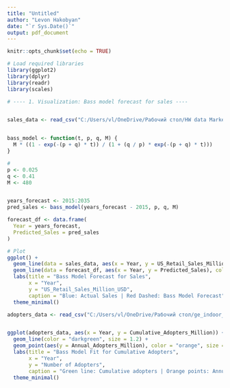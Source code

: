 ---
title: "Untitled"
author: "Levon Hakobyan"
date: "`r Sys.Date()`"
output: pdf_document
---

```{r setup, include=FALSE}
knitr::opts_chunk$set(echo = TRUE)
```

```{r}
# Load required libraries
library(ggplot2)
library(dplyr)
library(readr)
library(scales)

# ---- 1. Visualization: Bass model forecast for sales ----


sales_data <- read_csv("C:/Users/vl/OneDrive/Рабочий стол/HW data Marketing.csv")  


bass_model <- function(t, p, q, M) {
  M * ((1 - exp(-(p + q) * t)) / (1 + (q / p) * exp(-(p + q) * t)))
}

#
p <- 0.025
q <- 0.41
M <- 480  


years_forecast <- 2015:2035
pred_sales <- bass_model(years_forecast - 2015, p, q, M)

forecast_df <- data.frame(
  Year = years_forecast,
  Predicted_Sales = pred_sales
)

# Plot
ggplot() +
  geom_line(data = sales_data, aes(x = Year, y = US_Retail_Sales_Million_USD), color = "blue", size = 1.2) +
  geom_line(data = forecast_df, aes(x = Year, y = Predicted_Sales), color = "red", linetype = "dashed", size = 1.2) +
  labs(title = "Bass Model Forecast for Sales",
       x = "Year",
       y = "US_Retail_Sales_Million_USD",
       caption = "Blue: Actual Sales | Red Dashed: Bass Model Forecast") +
  theme_minimal()
```








```{r}
adopters_data <- read_csv("C:/Users/vl/OneDrive/Рабочий стол/ge_indoor_smoker_bass_forecast_us_2024_2035.csv")  


ggplot(adopters_data, aes(x = Year, y = Cumulative_Adopters_Million)) +
  geom_line(color = "darkgreen", size = 1.2) +
  geom_point(aes(y = Annual_Adopters_Million), color = "orange", size = 2) +
  labs(title = "Bass Model Fit for Cumulative Adopters",
       x = "Year",
       y = "Number of Adopters",
       caption = "Green line: Cumulative adopters | Orange points: Annual adopters") +
  theme_minimal()
```






